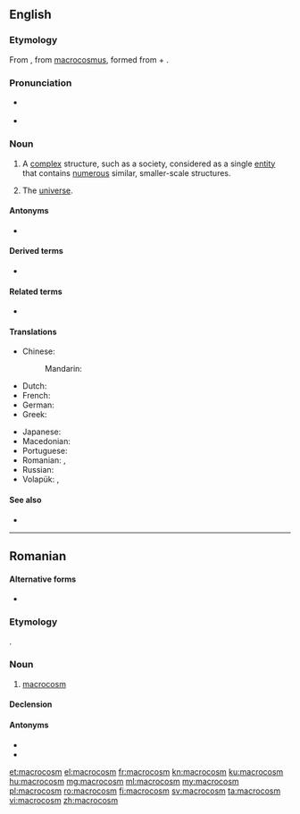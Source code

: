 ==English==
{{wikipedia}}

===Etymology===
From {{etyl|fro|en}} {{m|fro|macrocosme}}, from {{etyl|ML.|en}} [[macrocosmus]], formed from {{etyl|grc|en}} {{m|grc|μακρός||great, long}} + {{m|grc|κόσμος||universe, order}}.

===Pronunciation===
* {{a|UK}} {{IPA|/ˈmæk.ɹəʊˌkɒ.zəm/|lang=en}}
* {{a|US}} {{IPA|/ˈmæk.ɹəˌkɑ.zəm/|lang=en}}

===Noun===
{{en-noun}}

# {{lb|en|philosophy}} A [[complex]] structure, such as a society, considered as a single [[entity]] that contains [[numerous]] similar, smaller-scale structures.
# {{lb|en|used absolutely}} The [[universe]].

====Antonyms====
* {{l|en|microcosm}}

====Derived terms====
* {{l|en|macrocosmic}}

====Related terms====
* {{l|en|cosmos}}

====Translations====
{{trans-top|a complex structure containing numerous smaller-scale structures}}
* Chinese:
*: Mandarin: {{t+|cmn|大宇宙|tr=dàyǔzhòu|sc=Hani}}
* Dutch: {{t|nl|macrokosmos|m}}
* French: {{t+|fr|macrocosme|m}}
* German: {{t+|de|Makrokosmos|m}}
* Greek: {{t+|el|μακρόκοσμος|m}}
{{trans-mid}}
* Japanese: {{t|ja|大宇宙|tr=だいうちゅう, daiuchū|sc=Jpan}}
* Macedonian: {{t|mk|макрокосмос|m|tr=makrokósmos}}
* Portuguese: {{t|pt|macrocosmo|m}}
* Romanian: {{t+|ro|macrocosm|n}}, {{t+|ro|macrocosmos|n}}
* Russian: {{t+|ru|макроко́см|m}}
* Volapük: {{t|vo|gretavol}}, {{t|vo|makrokosmod}}
{{trans-bottom}}

{{trans-see|the universe|universe}}

====See also====
* {{l|en|macroworld}}

----

==Romanian==

====Alternative forms====
* {{l|ro|macrocosmos}}

===Etymology===
{{bor|ro|fr|macrocosme}}.

===Noun===
{{ro-noun|n|-}}

# [[#English|macrocosm]]

====Declension====
{{ro-noun-n|n=sg}}

====Antonyms====
* {{l|ro|microcosm}}
* {{l|ro|microcosmos}}

[[et:macrocosm]]
[[el:macrocosm]]
[[fr:macrocosm]]
[[kn:macrocosm]]
[[ku:macrocosm]]
[[hu:macrocosm]]
[[mg:macrocosm]]
[[ml:macrocosm]]
[[my:macrocosm]]
[[pl:macrocosm]]
[[ro:macrocosm]]
[[fi:macrocosm]]
[[sv:macrocosm]]
[[ta:macrocosm]]
[[vi:macrocosm]]
[[zh:macrocosm]]